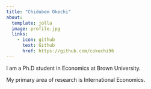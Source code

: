 ```yaml
---
title: "Chidubem Okechi"
about:
  template: jolla
  image: profile.jpg
  links:
    - icon: github
      text: Github
      href: https://github.com/cokechi96
---
```


I am a Ph.D student in Economics at Brown University.

My primary area of research is International Economics.